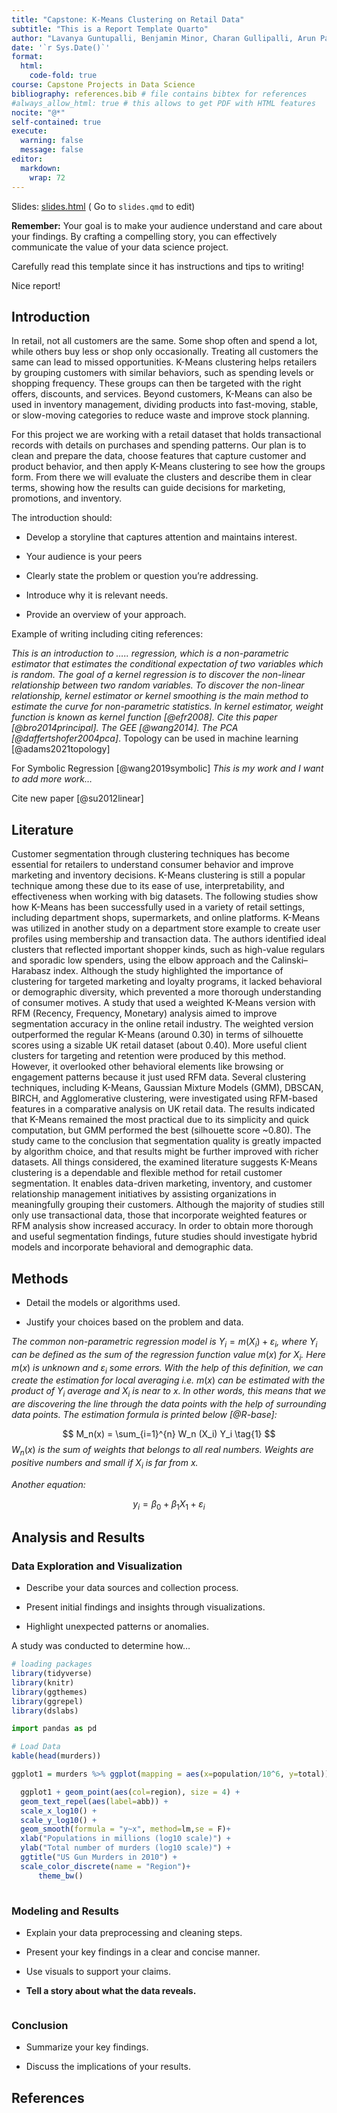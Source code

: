 ```yaml
---
title: "Capstone: K-Means Clustering on Retail Data"
subtitle: "This is a Report Template Quarto"
author: "Lavanya Guntupalli, Benjamin Minor, Charan Gullipalli, Arun Pandian"
date: '`r Sys.Date()`'
format:
  html:
    code-fold: true
course: Capstone Projects in Data Science
bibliography: references.bib # file contains bibtex for references
#always_allow_html: true # this allows to get PDF with HTML features
nocite: "@*"
self-contained: true
execute: 
  warning: false
  message: false
editor: 
  markdown: 
    wrap: 72
---
```


Slides: [slides.html](slides.html){target="_blank"} ( Go to `slides.qmd`
to edit)

::: callout-important
**Remember:** Your goal is to make your audience understand and care
about your findings. By crafting a compelling story, you can effectively
communicate the value of your data science project.

Carefully read this template since it has instructions and tips to
writing!

Nice report!
:::

## Introduction

In retail, not all customers are the same. Some shop often and spend a
lot, while others buy less or shop only occasionally. Treating all
customers the same can lead to missed opportunities. K-Means clustering
helps retailers by grouping customers with similar behaviors, such as
spending levels or shopping frequency. These groups can then be targeted
with the right offers, discounts, and services. Beyond customers,
K-Means can also be used in inventory management, dividing products into
fast-moving, stable, or slow-moving categories to reduce waste and
improve stock planning.

For this project we are working with a retail dataset that holds
transactional records with details on purchases and spending patterns.
Our plan is to clean and prepare the data, choose features that capture
customer and product behavior, and then apply K-Means clustering to see
how the groups form. From there we will evaluate the clusters and
describe them in clear terms, showing how the results can guide
decisions for marketing, promotions, and inventory.

The introduction should:

-   Develop a storyline that captures attention and maintains interest.

-   Your audience is your peers

-   Clearly state the problem or question you're addressing.

<!-- -->

-   Introduce why it is relevant needs.

-   Provide an overview of your approach.

Example of writing including citing references:

*This is an introduction to ..... regression, which is a non-parametric
estimator that estimates the conditional expectation of two variables
which is random. The goal of a kernel regression is to discover the
non-linear relationship between two random variables. To discover the
non-linear relationship, kernel estimator or kernel smoothing is the
main method to estimate the curve for non-parametric statistics. In
kernel estimator, weight function is known as kernel function
[@efr2008]. Cite this paper [@bro2014principal]. The GEE [@wang2014].
The PCA [@daffertshofer2004pca]*. Topology can be used in machine
learning [@adams2021topology]

For Symbolic Regression [@wang2019symbolic] *This is my work and I want
to add more work...*

Cite new paper [@su2012linear]

## Literature

Customer segmentation through clustering techniques has become essential for retailers to understand consumer behavior and improve marketing and inventory decisions. K-Means clustering is still a popular technique among these due to its ease of use, interpretability, and effectiveness when working with big datasets. The following studies show how K-Means has been successfully used in a variety of retail settings, including department shops, supermarkets, and online platforms.
K-Means was utilized in another study on a department store example to create user profiles using membership and transaction data. The authors identified ideal clusters that reflected important shopper kinds, such as high-value regulars and sporadic low spenders, using the elbow approach and the Calinski–Harabasz index. Although the study highlighted the importance of clustering for targeted marketing and loyalty programs, it lacked behavioral or demographic diversity, which prevented a more thorough understanding of consumer motives.
A study that used a weighted K-Means version with RFM (Recency, Frequency, Monetary) analysis aimed to improve segmentation accuracy in the online retail industry. The weighted version outperformed the regular K-Means (around 0.30) in terms of silhouette scores using a sizable UK retail dataset (about 0.40). More useful client clusters for targeting and retention were produced by this method. However, it overlooked other behavioral elements like browsing or engagement patterns because it just used RFM data.
Several clustering techniques, including K-Means, Gaussian Mixture Models (GMM), DBSCAN, BIRCH, and Agglomerative clustering, were investigated using RFM-based features in a comparative analysis on UK retail data. The results indicated that K-Means remained the most practical due to its simplicity and quick computation, but GMM performed the best (silhouette score ~0.80). The study came to the conclusion that segmentation quality is greatly impacted by algorithm choice, and that results might be further improved with richer datasets.
All things considered, the examined literature suggests K-Means clustering is a dependable and flexible method for retail customer segmentation. It enables data-driven marketing, inventory, and customer relationship management initiatives by assisting organizations in meaningfully grouping their customers. Although the majority of studies still only use transactional data, those that incorporate weighted features or RFM analysis show increased accuracy. In order to obtain more thorough and useful segmentation findings, future studies should investigate hybrid models and incorporate behavioral and demographic data.



## Methods

-   Detail the models or algorithms used.

-   Justify your choices based on the problem and data.

*The common non-parametric regression model is*
$Y_i = m(X_i) + \varepsilon_i$*, where* $Y_i$ *can be defined as the sum
of the regression function value* $m(x)$ *for* $X_i$*. Here* $m(x)$ *is
unknown and* $\varepsilon_i$ *some errors. With the help of this
definition, we can create the estimation for local averaging i.e.*
$m(x)$ *can be estimated with the product of* $Y_i$ *average and* $X_i$
*is near to* $x$*. In other words, this means that we are discovering
the line through the data points with the help of surrounding data
points. The estimation formula is printed below [@R-base]:*

$$
M_n(x) = \sum_{i=1}^{n} W_n (X_i) Y_i  \tag{1}
$$$W_n(x)$ *is the sum of weights that belongs to all real numbers.
Weights are positive numbers and small if* $X_i$ *is far from* $x$*.*

*Another equation:*

$$
y_i = \beta_0 + \beta_1 X_1 +\varepsilon_i
$$

## Analysis and Results

### Data Exploration and Visualization

-   Describe your data sources and collection process.

-   Present initial findings and insights through visualizations.

-   Highlight unexpected patterns or anomalies.

A study was conducted to determine how...

```r
# loading packages 
library(tidyverse)
library(knitr)
library(ggthemes)
library(ggrepel)
library(dslabs)
```

```python
import pandas as pd
```

```r
# Load Data
kable(head(murders))

ggplot1 = murders %>% ggplot(mapping = aes(x=population/10^6, y=total)) 

  ggplot1 + geom_point(aes(col=region), size = 4) +
  geom_text_repel(aes(label=abb)) +
  scale_x_log10() +
  scale_y_log10() +
  geom_smooth(formula = "y~x", method=lm,se = F)+
  xlab("Populations in millions (log10 scale)") + 
  ylab("Total number of murders (log10 scale)") +
  ggtitle("US Gun Murders in 2010") +
  scale_color_discrete(name = "Region")+
      theme_bw()
  

```

### Modeling and Results

-   Explain your data preprocessing and cleaning steps.

-   Present your key findings in a clear and concise manner.

-   Use visuals to support your claims.

-   **Tell a story about what the data reveals.**

```r

```

### Conclusion

-   Summarize your key findings.

-   Discuss the implications of your results.

## References
